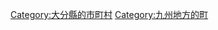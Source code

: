 {{Commonscat|Kokonoe, Oita}}
{{Catmore}}

{{DEFAULTSORT:Kokonoe}}
[[Category:大分縣的市町村|Category:大分縣的市町村]]
[[Category:九州地方的町|Category:九州地方的町]]